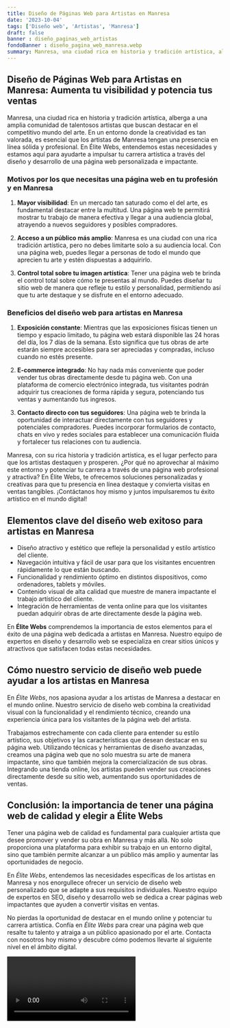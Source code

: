 ```yaml
---
title: Diseño de Páginas Web para Artistas en Manresa
date: '2023-10-04'
tags: ['Diseño web', 'Artistas', 'Manresa']
draft: false
banner : diseño_paginas_web_artistas
fondoBanner : diseño_pagina_web_manresa.webp
summary: Manresa, una ciudad rica en historia y tradición artística, alberga a una amplia comunidad de talentosos artistas que buscan destacar en el competitivo mundo del arte. En un entorno donde la creatividad es tan valorada, es esencial que los artistas de Manresa tengan una presencia en línea sólida y profesional. En Élite Webs, entendemos estas necesidades y estamos aquí para ayudarte a impulsar tu carrera artística a través del diseño y desarrollo de una página web personalizada e impactante.
---
```


## Diseño de Páginas Web para Artistas en Manresa: Aumenta tu visibilidad y potencia tus ventas

Manresa, una ciudad rica en historia y tradición artística, alberga a una amplia comunidad de talentosos artistas que buscan destacar en el competitivo mundo del arte. En un entorno donde la creatividad es tan valorada, es esencial que los artistas de Manresa tengan una presencia en línea sólida y profesional. En Élite Webs, entendemos estas necesidades y estamos aquí para ayudarte a impulsar tu carrera artística a través del diseño y desarrollo de una página web personalizada e impactante.

### Motivos por los que necesitas una página web en tu profesión y en Manresa

1. **Mayor visibilidad**: En un mercado tan saturado como el del arte, es fundamental destacar entre la multitud. Una página web te permitirá mostrar tu trabajo de manera efectiva y llegar a una audiencia global, atrayendo a nuevos seguidores y posibles compradores.

2. **Acceso a un público más amplio**: Manresa es una ciudad con una rica tradición artística, pero no debes limitarte solo a su audiencia local. Con una página web, puedes llegar a personas de todo el mundo que aprecien tu arte y estén dispuestas a adquirirlo.

3. **Control total sobre tu imagen artística**: Tener una página web te brinda el control total sobre cómo te presentas al mundo. Puedes diseñar tu sitio web de manera que refleje tu estilo y personalidad, permitiendo así que tu arte destaque y se disfrute en el entorno adecuado.

### Beneficios del diseño web para artistas en Manresa

1. **Exposición constante**: Mientras que las exposiciones físicas tienen un tiempo y espacio limitado, tu página web estará disponible las 24 horas del día, los 7 días de la semana. Esto significa que tus obras de arte estarán siempre accesibles para ser apreciadas y compradas, incluso cuando no estés presente.

2. **E-commerce integrado**: No hay nada más conveniente que poder vender tus obras directamente desde tu página web. Con una plataforma de comercio electrónico integrada, tus visitantes podrán adquirir tus creaciones de forma rápida y segura, potenciando tus ventas y aumentando tus ingresos.

3. **Contacto directo con tus seguidores**: Una página web te brinda la oportunidad de interactuar directamente con tus seguidores y potenciales compradores. Puedes incorporar formularios de contacto, chats en vivo y redes sociales para establecer una comunicación fluida y fortalecer tus relaciones con tu audiencia.

Manresa, con su rica historia y tradición artística, es el lugar perfecto para que los artistas destaquen y prosperen. ¿Por qué no aprovechar al máximo este entorno y potenciar tu carrera a través de una página web profesional y atractiva? En Élite Webs, te ofrecemos soluciones personalizadas y creativas para que tu presencia en línea destaque y convierta visitas en ventas tangibles. ¡Contáctanos hoy mismo y juntos impulsaremos tu éxito artístico en el mundo digital!

<GifSeo />

<Cta />

## Elementos clave del diseño web exitoso para artistas en Manresa

- Diseño atractivo y estético que refleje la personalidad y estilo artístico del cliente.
- Navegación intuitiva y fácil de usar para que los visitantes encuentren rápidamente lo que están buscando.
- Funcionalidad y rendimiento óptimo en distintos dispositivos, como ordenadores, tablets y móviles.
- Contenido visual de alta calidad que muestre de manera impactante el trabajo artístico del cliente.
- Integración de herramientas de venta online para que los visitantes puedan adquirir obras de arte directamente desde la página web.

En **Élite Webs** comprendemos la importancia de estos elementos para el éxito de una página web dedicada a artistas en Manresa. Nuestro equipo de expertos en diseño y desarrollo web se especializa en crear sitios únicos y atractivos que satisfacen todas estas necesidades.

## Cómo nuestro servicio de diseño web puede ayudar a los artistas en Manresa

En *Élite Webs*, nos apasiona ayudar a los artistas de Manresa a destacar en el mundo online. Nuestro servicio de diseño web combina la creatividad visual con la funcionalidad y el rendimiento técnico, creando una experiencia única para los visitantes de la página web del artista.

Trabajamos estrechamente con cada cliente para entender su estilo artístico, sus objetivos y las características que desean destacar en su página web. Utilizando técnicas y herramientas de diseño avanzadas, creamos una página web que no solo muestra su arte de manera impactante, sino que también mejora la comercialización de sus obras. Integrando una tienda online, los artistas pueden vender sus creaciones directamente desde su sitio web, aumentando sus oportunidades de ventas.

## Conclusión: la importancia de tener una página web de calidad y elegir a Élite Webs

Tener una página web de calidad es fundamental para cualquier artista que desee promover y vender su obra en Manresa y más allá. No solo proporciona una plataforma para exhibir su trabajo en un entorno digital, sino que también permite alcanzar a un público más amplio y aumentar las oportunidades de negocio.

En *Élite Webs*, entendemos las necesidades específicas de los artistas en Manresa y nos enorgullece ofrecer un servicio de diseño web personalizado que se adapte a sus requisitos individuales. Nuestro equipo de expertos en SEO, diseño y desarrollo web se dedica a crear páginas web impactantes que ayuden a convertir visitas en ventas.

No pierdas la oportunidad de destacar en el mundo online y potenciar tu carrera artística. Confía en *Élite Webs* para crear una página web que resalte tu talento y atraiga a un público apasionado por el arte. Contacta con nosotros hoy mismo y descubre cómo podemos llevarte al siguiente nivel en el ámbito digital.

<Video />

<CtaBot job='Artistas' city='Manresa'/>

<Gmaps query='Manresa+españa+maps' />
